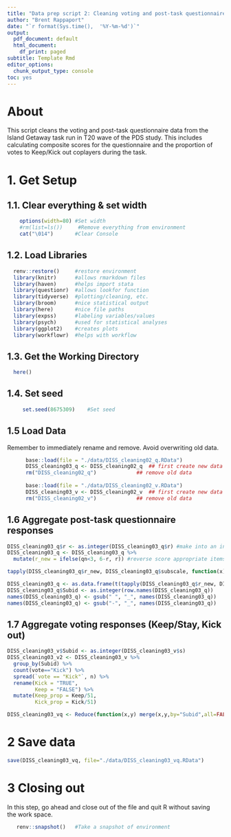 ```yaml
---
title: "Data prep script 2: Cleaning voting and post-task questionnaire data for Island Getaway Preschool Depression Study Wave T20"
author: "Brent Rappaport"
date: "`r format(Sys.time(),  '%Y-%m-%d')`"
output:
  pdf_document: default
  html_document:
    df_print: paged
subtitle: Template Rmd
editor_options:
  chunk_output_type: console
toc: yes
---
```


# About
This script cleans the voting and post-task questionnaire data from the Island Getaway task run in T20 wave of the PDS study. This includes calculating composite scores for the questionnaire and the proportion of votes to Keep/Kick out coplayers during the task.

# 1. Get Setup
## 1.1. Clear everything & set width
```r
    options(width=80) #Set width
    #rm(list=ls())     #Remove everything from environment
    cat("\014")       #Clear Console
```

## 1.2. Load Libraries
```r
  renv::restore()     #restore environment
  library(knitr)      #allows rmarkdown files
  library(haven)      #helps import stata
  library(questionr)  #allows lookfor function
  library(tidyverse)  #plotting/cleaning, etc.
  library(broom)      #nice statistical output
  library(here)       #nice file paths
  library(expss)      #labeling variables/values
  library(psych)      #used for statistical analyses
  library(ggplot2)    #creates plots
  library(workflowr)  #helps with workflow
```

## 1.3. Get the Working Directory
```r
  here()
```

## 1.4. Set seed
```r
     set.seed(8675309)    #Set seed
```

## 1.5 Load Data
Remember to immediately rename and remove. Avoid overwriting old data.
```r
      base::load(file = "./data/DISS_cleaning02_q.RData")   
      DISS_cleaning03_q <- DISS_cleaning02_q  ## first create new data
      rm("DISS_cleaning02_q")             ## remove old data
      
      base::load(file = "./data/DISS_cleaning02_v.RData")   
      DISS_cleaning03_v <- DISS_cleaning02_v  ## first create new data
      rm("DISS_cleaning02_v")             ## remove old data
```

## 1.6 Aggregate post-task questionnaire responses
```r
DISS_cleaning03_q$r <- as.integer(DISS_cleaning03_q$r) #make into an integer
DISS_cleaning03_q <- DISS_cleaning03_q %>%
  mutate(r_new = ifelse(qn<3, 6-r, r)) #reverse score appropriate items

tapply(DISS_cleaning03_q$r_new, DISS_cleaning03_q$subscale, function(x) c(mean(x, na.rm=T), sd(x, na.rm=T))) #get the mean and sd for each dimension in the questionnaire

DISS_cleaning03_q <- as.data.frame(t(tapply(DISS_cleaning03_q$r_new, DISS_cleaning03_q[,c("subscale","s")], function(x) mean(x, na.rm=T))))
DISS_cleaning03_q$Subid <- as.integer(row.names(DISS_cleaning03_q))
names(DISS_cleaning03_q) <- gsub(" ", "_", names(DISS_cleaning03_q))
names(DISS_cleaning03_q) <- gsub("-", "_", names(DISS_cleaning03_q))
```

## 1.7 Aggregate voting responses (Keep/Stay, Kick out)
```r
DISS_cleaning03_v$Subid <- as.integer(DISS_cleaning03_v$s)
DISS_cleaning03_v2 <- DISS_cleaning03_v %>%
  group_by(Subid) %>%
  count(vote=="Kick") %>%
  spread(`vote == "Kick"`, n) %>%
  rename(Kick = "TRUE",
         Keep = "FALSE") %>%
  mutate(Keep_prop = Keep/51,
         Kick_prop = Kick/51)

DISS_cleaning03_vq <- Reduce(function(x,y) merge(x,y,by="Subid",all=FALSE), list(DISS_cleaning03_q, DISS_cleaning03_v2)) #merge the two datasets
```

# 2 Save data
```r
save(DISS_cleaning03_vq, file="./data/DISS_cleaning03_vq.RData")
```

# 3 Closing out
  In this step, go ahead and close out of the file and quit R without saving  
  the work space.
```r
   renv::snapshot()   #Take a snapshot of environment
```

